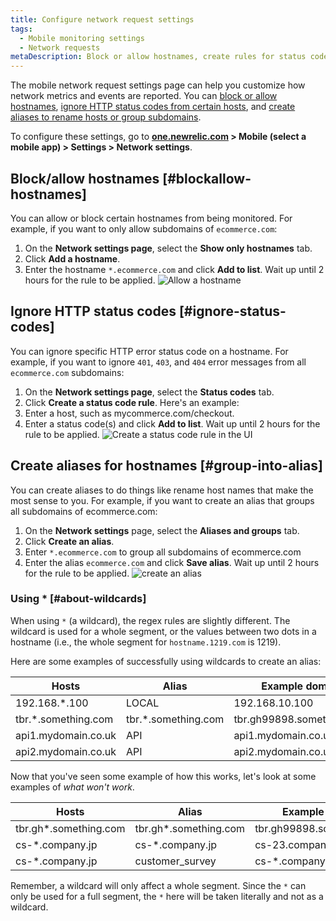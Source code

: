 ```yaml
---
title: Configure network request settings
tags:
  - Mobile monitoring settings
  - Network requests
metaDescription: Block or allow hostnames, create rules for status codes, and create aliases for hostnames.
---
```





The mobile network request settings page can help you customize how network metrics and events are reported. You can [block or allow hostnames](#blockallow-hostnames), [ignore HTTP status codes from certain hosts](#ignore-status-codes), and [create aliases to rename hosts or group subdomains](#group-into-alias).

To configure these settings, go to **[one.newrelic.com](https://one.newrelic.com/all-capabilities) > Mobile (select a mobile app) > Settings > Network settings**.

## Block/allow hostnames [#blockallow-hostnames]

You can allow or block certain hostnames from being monitored. For example, if you want to only allow subdomains of `ecommerce.com`:

1. On the **Network settings page**, select the **Show only hostnames** tab.
2. Click **Add a hostname**. 
3. Enter the hostname `*.ecommerce.com` and click **Add to list**. Wait up until 2 hours for the rule to be applied.
<img
  title="Allow a hostname"
  alt="Allow a hostname"
  src={mobileAllowHostname}
    />

## Ignore HTTP status codes [#ignore-status-codes]

You can ignore specific HTTP error status code on a hostname. For example, if you want to ignore `401`, `403`, and `404` error messages from all `ecommerce.com` subdomains:

1. On the **Network settings page**, select the **Status codes** tab.
2. Click **Create a status code rule**. Here's an example:
3. Enter a host, such as mycommerce.com/checkout.
4. Enter a status code(s) and click **Add to list**. Wait up until 2 hours for the rule to be applied.
<img
  title="Create a status code rule"
  alt="Create a status code rule in the UI"
  src={mobileNewStatusRule}
  />

## Create aliases for hostnames [#group-into-alias]

You can create aliases to do things like rename host names that make the most sense to you. For example, if you want to create an alias that groups all subdomains of ecommerce.com:

1. On the **Network settings** page, select the **Aliases and groups** tab.
2. Click **Create an alias**.
3. Enter `*.ecommerce.com` to group all subdomains of ecommerce.com
4. Enter the alias `ecommerce.com` and click **Save alias**. Wait up until 2 hours for the rule to be applied.
 <img
  title="Create an alias"
  alt="create an alias"
  src={mobileCreateAlias}
  />

### Using * [#about-wildcards]

When using `*` (a wildcard), the regex rules are slightly different. The wildcard is used for a whole segment, or the values between two dots in a hostname (i.e., the whole segment for `hostname.1219.com` is 1219).

Here are some examples of successfully using wildcards to create an alias:

<table>
  <thead>
    <tr>
      <th>
      Hosts
      </th>
      <th>
        Alias
      </th>
      <th>
        Example domain
      </th>
      <th>
        Result
      </th>
    </tr>
  </thead>
  <tbody>
    <tr>
      <td>
        192.168.*.100
      </td>
      <td>
        LOCAL
      </td>
      <td>
        192.168.10.100
      </td>
      <td>
        LOCAL
      </td>
    </tr>
    <tr>
      <td>
        tbr.*.something.com
      </td>
      <td>
        tbr.*.something.com
      </td>
      <td>
        tbr.gh99898.something.com
      </td>
      <td>
        tbr.*.something.com
      </td>
    </tr>
    <tr>
      <td>
        api1.mydomain.co.uk
      </td>
      <td>
        API
      </td>
      <td>
        api1.mydomain.co.uk
      </td>
      <td>
        API
      </td>
    </tr>
    <tr>
      <td>
        api2.mydomain.co.uk
      </td>
      <td>
        API
      </td>
      <td>
        api2.mydomain.co.uk
      </td>
      <td>
        API
      </td>
    </tr>
  </tbody>
</table>

Now that you've seen some example of how this works, let's look at some examples of *what won't work*.

<table>
  <thead>
    <tr>
      <th>
      Hosts
      </th>
      <th>
        Alias
      </th>
      <th>
        Example domain
      </th>
      <th>
        Result
      </th>
    </tr>
  </thead>
  <tbody>
    <tr>
      <td>
        tbr.gh*.something.com
      </td>
      <td>
        tbr.gh*.something.com
      </td>
      <td>
        tbr.gh99898.something.com
      </td>
      <td>
        tbr.gh99898.something.com
      </td>
    </tr>
    <tr>
      <td>
        cs-*.company.jp
      </td>
      <td>
        cs-*.company.jp
      </td>
      <td>
        cs-23.company.jp
      </td>
      <td>
        cs-23.company.jp
      </td>
    </tr>
    <tr>
      <td>
        cs-*.company.jp
      </td>
      <td>
        customer_survey
      </td>
      <td>
        cs-*.company.jp
      </td>
      <td>
        customer_survey
      </td>
    </tr>
  </tbody>
</table>

Remember, a wildcard will only affect a whole segment. Since the `*` can only be used for a full segment, the `*` here will be taken literally and not as a wildcard.